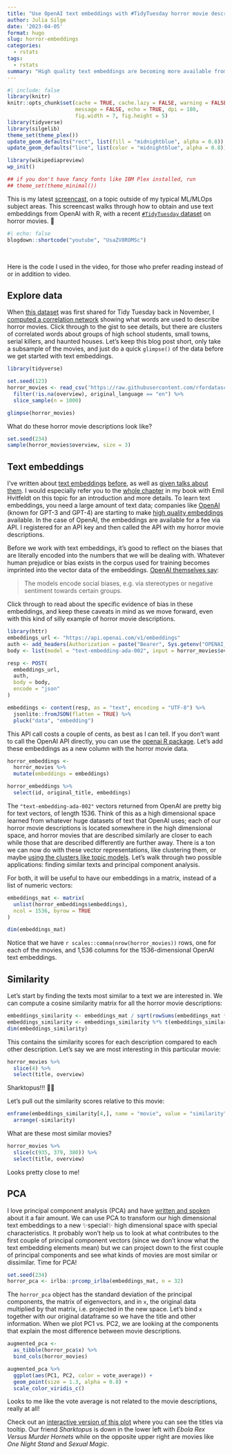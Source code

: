 ```yaml
---
title: "Use OpenAI text embeddings with #TidyTuesday horror movie descriptions"
author: Julia Silge
date: '2023-04-05'
format: hugo
slug: horror-embeddings
categories:
  - rstats
tags:
  - rstats
summary: "High quality text embeddings are becoming more available from companies like OpenAI. Learn how to obtain them and then use them for text analysis."
---
```


```r
#| include: false
library(knitr)
knitr::opts_chunk$set(cache = TRUE, cache.lazy = FALSE, warning = FALSE, 
                      message = FALSE, echo = TRUE, dpi = 180,
                      fig.width = 7, fig.height = 5)
library(tidyverse)
library(silgelib)
theme_set(theme_plex())
update_geom_defaults("rect", list(fill = "midnightblue", alpha = 0.8))
update_geom_defaults("line", list(color = "midnightblue", alpha = 0.8))

library(wikipediapreview)
wp_init()

## if you don't have fancy fonts like IBM Plex installed, run
## theme_set(theme_minimal())
```

This is my latest [screencast](https://www.youtube.com/juliasilge), on a topic outside of my typical ML/MLOps subject areas. This screencast walks through how to obtain and use text embeddings from OpenAI with R, with a recent [`#TidyTuesday` dataset](https://github.com/rfordatascience/tidytuesday) on horror movies. ️👻

```r
#| echo: false
blogdown::shortcode("youtube", "UsaZV8ROMSc")
```

</br>

Here is the code I used in the video, for those who prefer reading instead of or in addition to video.

## Explore data

When [this dataset](https://github.com/rfordatascience/tidytuesday/tree/master/data/2022/2022-11-01) was first shared for Tidy Tuesday back in November, I [computed a correlation network](https://gist.github.com/juliasilge/2708e8b4c9f20a3308afe9101c06ab4d) showing what words are used to describe horror movies. Click through to the gist to see details, but there are clusters of correlated words about groups of high school students, small towns, serial killers, and haunted houses. Let's keep this blog post short, only take a subsample of the movies, and just do a quick `glimpse()` of the data before we get started with text embeddings.

```r
library(tidyverse)

set.seed(123)
horror_movies <- read_csv('https://raw.githubusercontent.com/rfordatascience/tidytuesday/master/data/2022/2022-11-01/horror_movies.csv') %>%
  filter(!is.na(overview), original_language == "en") %>%
  slice_sample(n = 1000)

glimpse(horror_movies)
```

What do these horror movie descriptions look like?

```r
set.seed(234)
sample(horror_movies$overview, size = 3)
```

## Text embeddings

I've written about [text embeddings](https://juliasilge.com/blog/tidy-word-vectors/) [before](https://juliasilge.com/blog/word-vectors-take-two/), as well as [given talks about them](https://www.youtube.com/watch?v=ke03DGvT8uU). I would especially refer you to the [whole chapter](https://smltar.com/embeddings.html) in my book with Emil Hvitfeldt on this topic for an introduction and more details. To learn text embeddings, you need a large amount of text data; companies like [OpenAI](https://openai.com/) (known for GPT-3 and GPT-4) are starting to make [high quality embeddings](https://platform.openai.com/docs/guides/embeddings) available. In the case of OpenAI, the embeddings are available for a fee via API. I registered for an API key and then called the API with my horror movie descriptions.

Before we work with text embeddings, it's good to reflect on the biases that are literally encoded into the numbers that we will be dealing with. Whatever human prejudice or bias exists in the corpus used for training becomes imprinted into the vector data of the embeddings. [OpenAI themselves say](https://platform.openai.com/docs/guides/embeddings/limitations-risks):

> The models encode social biases, e.g. via stereotypes or negative sentiment towards certain groups.

Click through to read about the specific evidence of bias in these embeddings, and keep these caveats in mind as we move forward, even with this kind of silly example of horror movie descriptions.

```r
library(httr)
embeddings_url <- "https://api.openai.com/v1/embeddings"
auth <- add_headers(Authorization = paste("Bearer", Sys.getenv("OPENAI_API_KEY")))
body <- list(model = "text-embedding-ada-002", input = horror_movies$overview)

resp <- POST(
  embeddings_url,
  auth,
  body = body,
  encode = "json"
)

embeddings <- content(resp, as = "text", encoding = "UTF-8") %>%
  jsonlite::fromJSON(flatten = TRUE) %>%
  pluck("data", "embedding")
```

This API call costs a couple of cents, as best as I can tell. If you don't want to call the OpenAI API directly, you can use the [openai R package](https://irudnyts.github.io/openai/). Let's add these embeddings as a new column with the horror movie data.

```r
horror_embeddings <-
  horror_movies %>%
  mutate(embeddings = embeddings)

horror_embeddings %>%
  select(id, original_title, embeddings)
```

The `"text-embedding-ada-002"` vectors returned from OpenAI are pretty big for text vectors, of length 1536. Think of this as a high dimensional space learned from whatever huge datasets of text that OpenAI uses; each of our horror movie descriptions is located somewhere in the high dimensional space, and horror movies that are described similarly are closer to each while those that are described differently are further away. There is a ton we can now do with these vector representations, like clustering them, or maybe [using the clusters like topic models](https://aclanthology.org/2020.emnlp-main.135). Let's walk through two possible applications: finding similar texts and principal component analysis.

For both, it will be useful to have our embeddings in a matrix, instead of a list of numeric vectors:

```r
embeddings_mat <- matrix(
  unlist(horror_embeddings$embeddings), 
  ncol = 1536, byrow = TRUE
)

dim(embeddings_mat)
```

Notice that we have `r scales::comma(nrow(horror_movies))` rows, one for each of the movies, and 1,536 columns for the 1536-dimensional OpenAI text embeddings.

## Similarity

Let's start by finding the texts most similar to a text we are interested in. We can compute a cosine similarity matrix for all the horror movie descriptions:

```r
embeddings_similarity <- embeddings_mat / sqrt(rowSums(embeddings_mat * embeddings_mat))
embeddings_similarity <- embeddings_similarity %*% t(embeddings_similarity)
dim(embeddings_similarity)
```

This contains the similarity scores for each description compared to each other description. Let's say we are most interesting in this particular movie:

```r
horror_movies %>% 
  slice(4) %>% 
  select(title, overview)
```

Sharktopus!!! 🦈🐙

Let's pull out the similarity scores relative to this movie:

```r
enframe(embeddings_similarity[4,], name = "movie", value = "similarity") %>%
  arrange(-similarity)
```

What are these most similar movies?

```r
horror_movies %>% 
  slice(c(935, 379, 380)) %>% 
  select(title, overview)
```

Looks pretty close to me!

## PCA

I love principal component analysis (PCA) and have [written and spoken](https://juliasilge.com/blog/stack-overflow-pca/) about it a fair amount. We can use PCA to transform our high dimensional text embeddings to a new ✨special✨ high dimensional space with special characteristics. It probably won't help us to look at what contributes to the first couple of principal component vectors (since we don't know what the text embedding elements mean) but we can project down to the first couple of principal components and see what kinds of movies are most similar or dissimilar. Time for PCA!

```r
set.seed(234)
horror_pca <- irlba::prcomp_irlba(embeddings_mat, n = 32)
```

The `horror_pca` object has the standard deviation of the principal components, the matrix of eigenvectors, and in `x`, the original data multiplied by that matrix, i.e. projected in the new space. Let's bind `x` together with our original dataframe so we have the title and other information. When we plot PC1 vs. PC2, we are looking at the components that explain the most difference between movie descriptions.

```r
augmented_pca <- 
  as_tibble(horror_pca$x) %>%
  bind_cols(horror_movies)

augmented_pca %>%
  ggplot(aes(PC1, PC2, color = vote_average)) +
  geom_point(size = 1.3, alpha = 0.8) +
  scale_color_viridis_c()
```

Looks to me like the vote average is not related to the movie descriptions, really at all!

Check out an [interactive version of this plot](https://rpubs.com/juliasilge/horror-embeddings) where you can see the titles via tooltip.  Our friend *Sharktopus* is down in the lower left with *Ebola Rex Versus Murder Hornets* while on the opposite upper right are movies like *One Night Stand* and *Sexual Magic*. 
